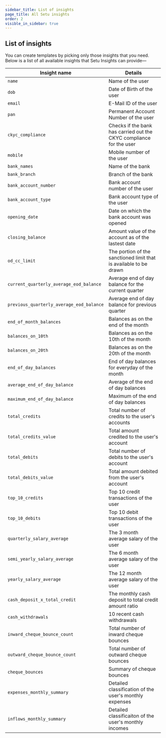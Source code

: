 ```yaml
---
sidebar_title: List of insights
page_title: All Setu insights
order: 2
visible_in_sidebar: true
---
```


## List of insights

You can create templates by picking only those insights that you need. Below is a list of all available insights that Setu Insights can provide—

| Insight name                             | Details                                                             |
| ---------------------------------------- | ------------------------------------------------------------------- |
| `name`                                   | Name of the user                                                    |
| `dob`                                    | Date of Birth of the user                                           |
| `email`                                  | E-Mail ID of the user                                               |
| `pan`                                    | Permanent Account Number of the user                                |
| `ckyc_compliance`                        | Checks if the bank has carried out the CKYC compliance for the user |
| `mobile`                                 | Mobile number of the user                                           |
| `bank_names`                             | Name of the bank                                                    |
| `bank_branch`                            | Branch of the bank                                                  |
| `bank_account_number`                    | Bank account number of the user                                     |
| `bank_account_type`                      | Bank account type of the user                                       |
| `opening_date`                           | Date on which the bank account was opened                           |
| `closing_balance`                        | Amount value of the account as of the lastest date                  |
| `od_cc_limit`                            | The portion of the sanctioned limit that is available to be drawn   |
| `current_quarterly_average_eod_balance`  | Average end of day balance for the current quarter                  |
| `previous_quarterly_average_eod_balance` | Average end of day balance for previous quarter                     |
| `end_of_month_balances`                  | Balances as on the end of the month                                 |
| `balances_on_10th`                       | Balances as on the 10th of the month                                |
| `balances_on_20th`                       | Balances as on the 20th of the month                                |
| `end_of_day_balances`                    | End of day balances for everyday of the month                       |
| `average_end_of_day_balance`             | Average of the end of day balances                                  |
| `maximum_end_of_day_balance`             | Maximum of the end of day balances                                  |
| `total_credits`                          | Total number of credits to the user's accounts                      |
| `total_credits_value`                    | Total amount credited to the user's account                         |
| `total_debits`                           | Total number of debits to the user's account                        |
| `total_debits_value`                     | Total amount debited from the user's account                        |
| `top_10_credits`                         | Top 10 credit transactions of the user                              |
| `top_10_debits`                          | Top 10 debit transactions of the user                               |
| `quarterly_salary_average`               | The 3 month average salary of the user                              |
| `semi_yearly_salary_average`             | The 6 month average salary of the user                              |
| `yearly_salary_average`                  | The 12 month average salary of the user                             |
| `cash_deposit_x_total_credit`            | The monthly cash deposit to total credit amount ratio               |
| `cash_withdrawals`                       | 10 recent cash withdrawals                                          |
| `inward_cheque_bounce_count`             | Total number of inward cheque bounces                               |
| `outward_cheque_bounce_count`            | Total number of outward cheque bounces                              |
| `cheque_bounces`                         | Summary of cheque bounces                                           |
| `expenses_monthly_summary`               | Detailed classification of the user's monthly expenses              |
| `inflows_monthly_summary`                | Detailed classificaiton of the user's monthly incomes               |

<WasPageHelpful />

